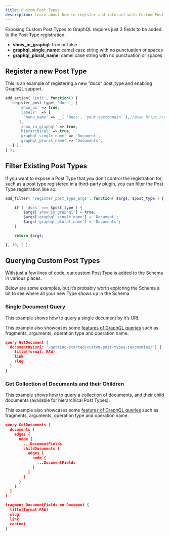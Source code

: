 ```yaml
---
title: Custom Post Types
description: Learn about how to register and interact with Custom Post Types using WPGraphQL
---
```


Exposing Custom Post Types to GraphQL requires just 3 fields to be added to the Post Type registration.

- **show_in_graphql**: true or false
- **graphql_single_name**: camel case string with no punctuation or spaces
- **graphql_plural_name**: camel case string with no punctuation or spaces

## Register a new Post Type

This is an example of registering a new “docs” post_type and enabling GraphQL support.

```php
add_action( 'init', function() {
   register_post_type( 'docs', [
      'show_ui' => true,
      'labels'  => [
      	'menu_name' => __( 'Docs', 'your-textdomain' ),//@see https://developer.wordpress.org/themes/functionality/internationalization/
      ],
      'show_in_graphql' => true,
      'hierarchical' => true,
      'graphql_single_name' => 'Document',
      'graphql_plural_name' => 'Documents',
   ] );
} );
```

## Filter Existing Post Types

If you want to expose a Post Type that you don’t control the registration for, such as a post type
registered in a third-party plugin, you can filter the Post Type registration like so:

```php
add_filter( 'register_post_type_args', function( $args, $post_type ) {

	if ( 'docs' === $post_type ) {
		$args['show_in_graphql'] = true;
		$args['graphql_single_name'] = 'Document';
		$args['graphql_plural_name'] = 'Documents';
	}

	return $args;

}, 10, 2 );
```

## Querying Custom Post Types

With just a few lines of code, our custom Post Type is added to the Schema in various places.

Below are some examples, but it’s probably worth exploring the Schema a bit to see where all your
new Type shows up in the Schema

### Single Document Query
This example shows how to query a single document by it’s URI.

<Note title="Fragments">
This example also showcases some <a href="/getting-started/intro-to-graphql/">features of GraphQL
queries</a> such as fragments, arguments, operation type and operation name.
</Note>
<br/>

```json
query GetDocument {
  documentBy(uri: "/getting-started/custom-post-types-taxonomies/") {
    title(format: RAW)
    link
    slug
  }
}
```

### Get Collection of Documents and their Children
This example shows how to query a collection of documents, and their child documents
(available for hierarchical Post Types).

<Note title="Fragments">
This example also showcases some <a href="/getting-started/intro-to-graphql/">features of GraphQL
queries</a> such as fragments, arguments, operation type and operation name.
</Note>
<br/>

```json
query GetDocuments {
  documents {
    edges {
      node {
        ...DocumentFields
        childDocuments {
          edges {
            node {
              ...DocumentFields
            }
          }
        }
      }
    }
  }
}

fragment DocumentFields on Document {
  title(format:RAW)
  slug
  link
  content
}
```
